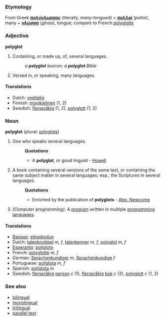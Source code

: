 ===Etymology===
From Greek '''''[[πολύγλωσσος]]''''' (literally, ''many-tongued'') < '''''[[πολλοί]]''''' (''polloí''), many + '''''[[γλώσσα]]''''' (''glosa''), tongue; compare to French ''[[polyglotte]]''

===Adjective===
'''polyglot'''

#Containing, or made up, of, several languages.
#:''a '''polyglot''' lexicon; a '''polyglot''' Bible''
#Versed in, or speaking, many languages.

====Translations====
*Dutch: [[veeltalig]]
*Finnish: [[monikielinen]] (1, 2)
*Swedish: [[flerspråkig]] (1, 2), [[polyglott]] (1, 2)

===Noun===
'''polyglot''' (plural: [[polyglots]])

#One who speaks several languages.
#:'''Quotations'''
#:*A '''polyglot''', or good linguist - [[Howell]]
#A book containing several versions of the same text, or containing the same subject matter in several languages; esp., the Scriptures in several languages.
#:'''Quotations'''
#:*Enriched by the publication of '''polyglots''' - [[Abp. Newcome]]
#''(Computer programming):'' A [[program]] written in multiple [[programming language]]s.

====Translations====
*[[Basque]]: [[eleaskodun]]
*Dutch: [[talenknobbel]] ''m, f'', [[talenkenner]] ''m, f'', [[polyglot]] ''m, f''
*[[Esperanto]]: [[poligloto]]
*French: [[polyglotte]] ''m, f''
*German: [[Sprachenkundiger]] ''m'', [[Sprachenkundige]] ''f''
*Portuguese: [[poliglota]] ''m, f''
*Spanish: [[políglota]] ''m''
*Swedish: [[flerspråkig]] [[person]] ''c'' (1), [[flerspråkig]] [[bok]] ''c'' (2), [[polyglott]] ''c'' (1, 2)

===See also===
*[[bilingual]]
*[[monolingual]]
*[[trilingual]]
*[[parallel text]]